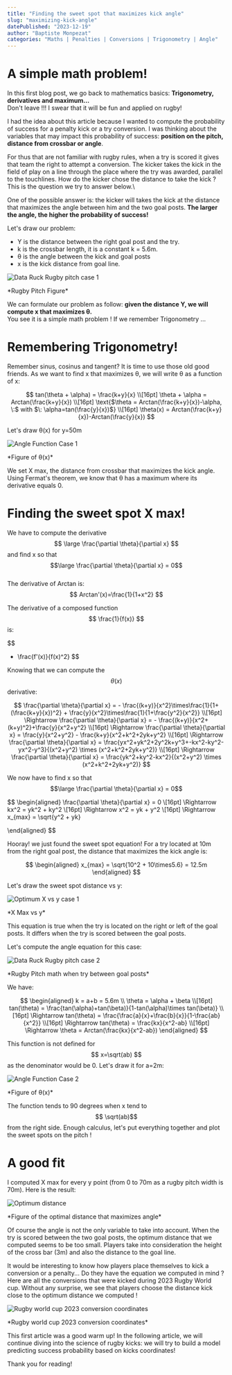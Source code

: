 ```yaml
---
title: "Finding the sweet spot that maximizes kick angle"
slug: "maximizing-kick-angle"
datePublished: "2023-12-19"
author: "Baptiste Monpezat"
categories: "Maths | Penalties | Conversions | Trigonometry | Angle"
---
```


# A simple math problem!

In this first blog post, we go back to mathematics basics: **Trigonometry, derivatives and maximum...**\
Don't leave !!! I swear that it will be fun and applied on rugby!

I had the idea about this article because I wanted to compute the probability of success for a penalty kick 
or a try conversion. I was thinking about the variables that may impact this probability of success: **position on the pitch, distance from crossbar
or angle**.

For thus that are not familiar with rugby rules, when a try is scored it gives that team the right to attempt a conversion. 
The kicker takes the kick in the field of play on a line through the place where the try was awarded, parallel to the touchlines.
How do the kicker chose the distance to take the kick ? This is the question we try to answer below.\

One of the possible answer is: the kicker will takes the kick at the distance that maximizes the angle between him and 
the two goal posts. **The larger the angle, the higher the probability of success!**

Let's draw our problem:
- Y is the distance between the right goal post and the try.
- k is the crossbar length, it is a constant k = 5.6m.
- θ is the angle between the kick and goal posts
- x is the kick distance from goal line.

![Data Ruck Rugby pitch case 1](../images/maximize_kick_angle/pitch.jpg)
<div class="center-em">
*Rugby Pitch Figure*
</div>


We can formulate our problem as follow: **given the distance Y, we will compute x that maximizes θ.**\
You see it is a simple math problem ! If we remember Trigonometry ...

# Remembering Trigonometry!

Remember sinus, cosinus and tangent? It is time to use those old good friends. 
As we want to find x that maximizes θ, we will write θ as a function of x:

$$
tan(\theta + \alpha) = \frac{k+y}{x} \\[16pt]
\theta + \alpha = Arctan(\frac{k+y}{x}) \\[16pt]
\text{$\theta   = Arctan(\frac{k+y}{x})-\alpha, \:$ with $\: \alpha=tan(\frac{y}{x})$} \\[16pt]
\theta(x)   = Arctan(\frac{k+y}{x})-Arctan(\frac{y}{x})
$$

Let's draw θ(x) for y=50m

![Angle Function Case 1](../images/maximize_kick_angle/theta_x.jpg)
<div class="center-em">
*Figure of θ(x)*
</div>


We set X max, the distance from crossbar that maximizes the kick angle.
Using Fermat's theorem, we know that θ has a maximum where its derivative equals 0.


# Finding the sweet spot X max! 

We have to compute the derivative $$ \large \frac{\partial \theta}{\partial x} $$ and find x so that $$\large \frac{\partial \theta}{\partial x} = 0$$ \
The derivative of Arctan is:
$$ 
Arctan'(x)=\frac{1}{1+x^2}
$$

The derivative of a composed function $$  \frac{1}{f(x)} $$ is:

$$ 
- \frac{f'(x)}{f(x)^2}
$$

Knowing that we can compute the $$ \theta(x) $$ derivative:

$$
\frac{\partial \theta}{\partial x} = - \frac{(k+y)}{x^2}\times\frac{1}{1+(\frac{k+y}{x})^2} + \frac{y}{x^2}\times\frac{1}{1+\frac{y^2}{x^2}} \\[16pt]
\Rightarrow \frac{\partial \theta}{\partial x} =  - \frac{(k+y)}{x^2+(k+y)^2}+\frac{y}{x^2+y^2} \\[16pt]
\Rightarrow \frac{\partial \theta}{\partial x} = \frac{y}{x^2+y^2} - \frac{k+y}{x^2+k^2+2yk+y^2} \\[16pt]
\Rightarrow \frac{\partial \theta}{\partial x} = \frac{yx^2+yk^2+2y^2k+y^3+-kx^2-ky^2-yx^2-y^3}{(x^2+y^2) \times (x^2+k^2+2yk+y^2)} \\[16pt]
\Rightarrow  \frac{\partial \theta}{\partial x} = \frac{yk^2+ky^2-kx^2}{(x^2+y^2) \times (x^2+k^2+2yk+y^2)}
$$

We now have to find x so that  $$\large \frac{\partial \theta}{\partial x} = 0$$

$$
\begin{aligned}
\frac{\partial \theta}{\partial x} = 0 \\[16pt]
\Rightarrow kx^2 = yk^2 + ky^2 \\[16pt] 
\Rightarrow  x^2 = yk + y^2 \\[16pt]
\Rightarrow  x_{max} = \sqrt{y^2 + yk}

\end{aligned}
$$

Hooray! we just found the sweet spot equation! For a try located at 10m from the right goal post, the 
distance that maximizes the kick angle is: 

$$ 
\begin{aligned}
x_{max} = \sqrt{10^2 + 10\times5.6} = 12.5m 
\end{aligned}
$$

Let's draw the sweet spot distance vs y: 

![Optimum X vs y case 1](../images/maximize_kick_angle/optimum_x.jpg)
<div class="center-em">
*X Max vs y*
</div>

This equation is true when the try is located on the right or left of the goal posts. It differs when the try is scored
between the goal posts.

Let's compute the angle equation for this case:

![Data Ruck Rugby pitch case 2](../images/maximize_kick_angle/new_pitch.jpg)
<div class="center-em">
*Rugby Pitch math when try between goal posts*
</div>


We have: 

$$
\begin{aligned}
k = a+b = 5.6m \\
\theta = \alpha + \beta \\[16pt]
tan(\theta) = \frac{tan(\alpha)+tan(\beta)}{1-tan(\alpha)\times tan(\beta)} \\[16pt]
\Rightarrow tan(\theta) = \frac{\frac{a}{x}+\frac{b}{x}}{1-\frac{ab}{x^2}} \\[16pt]
\Rightarrow tan(\theta) = \frac{kx}{x^2-ab} \\[16pt]
\Rightarrow \theta = Arctan(\frac{kx}{x^2-ab})
\end{aligned}
$$

This function is not defined for $$ x=\sqrt(ab) $$ as the denominator would be 0. 
Let's draw it for a=2m:

![Angle Function Case 2](../images/maximize_kick_angle/theta_x_2.jpg)
<div class="center-em">
*Figure of θ(x)*
</div>


The function tends to 90 degrees when x tend to $$ \sqrt(ab)$$ from the right side.
Enough calculus, let's put everything together and plot the sweet spots on the pitch ! 


# A good fit 

I computed X max for every y point (from 0 to 70m as a rugby pitch width is 70m). Here is the result: 

![Optimum distance](../images/maximize_kick_angle/optimum_line.jpg)
<div class="center-em">
*Figure of the optimal distance that maximizes angle*
</div>

Of course the angle is not the only variable to take into account. When the try is scored between 
the two goal posts, the optimum distance that we computed seems to be too small. Players take into consideration 
the height of the cross bar (3m) and also the distance to the goal line.

It would be interesting to know how players place themselves to kick a conversion or a penalty... 
Do they have the equation we computed in mind ? 
Here are all the conversions that were kicked during 2023 Rugby World cup. Without any surprise, 
we see that players choose the distance kick close to the optimum distance we computed !

![Rugby world cup 2023 conversion coordinates](../images/maximize_kick_angle/optimum_line_with_penalties.jpg)
<div class="center-em">
*Rugby world cup 2023 conversion coordinates* 
</div>

This first article was a good warm up! In the following article, we will continue diving into 
the science of rugby kicks: we will try to build a model predicting success probability based on kicks 
coordinates! 

Thank you for reading! 
